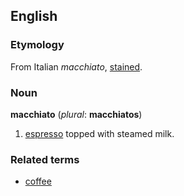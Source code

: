 ==English==
===Etymology===
From Italian ''macchiato'', [[stain]]ed.

===Noun===
'''macchiato''' (''plural'': '''macchiatos''')
# [[espresso]] topped with steamed milk.

===Related terms===
*[[coffee]]